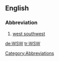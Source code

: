 ==English==

===Abbreviation===
{{infl|en|abbreviation}}

# [[west southwest]]

[[Category:Abbreviations]]

[[de:WSW]]
[[tr:WSW]]